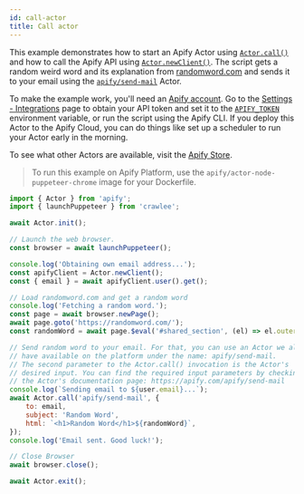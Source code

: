 ```yaml
---
id: call-actor
title: Call actor
---
```


This example demonstrates how to start an Apify Actor using
[`Actor.call()`](/reference/class/Actor#call) and how to call the Apify API using
[`Actor.newClient()`](/reference/class/Actor#newClient).
The script gets a random weird word and its explanation from [randomword.com](https://randomword.com/)
and sends it to your email using the [`apify/send-mail`](https://apify.com/apify/send-mail) Actor.

To make the example work, you'll need an [Apify account](https://console.apify.com/).
Go to the [Settings - Integrations](https://console.apify.com/account?tab=integrations) page to obtain your API token
and set it to the [`APIFY_TOKEN`](/docs/guides/environment-variables#APIFY_TOKEN) environment variable,
or run the script using the Apify CLI. If you deploy this Actor to the Apify Cloud, you can do things like set
up a scheduler to run your Actor early in the morning.

To see what other Actors are available, visit the [Apify Store](https://apify.com/store).

> To run this example on Apify Platform, use the `apify/actor-node-puppeteer-chrome` image for your Dockerfile.

```javascript
import { Actor } from 'apify';
import { launchPuppeteer } from 'crawlee';

await Actor.init();

// Launch the web browser.
const browser = await launchPuppeteer();

console.log('Obtaining own email address...');
const apifyClient = Actor.newClient();
const { email } = await apifyClient.user().get();

// Load randomword.com and get a random word
console.log('Fetching a random word.');
const page = await browser.newPage();
await page.goto('https://randomword.com/');
const randomWord = await page.$eval('#shared_section', (el) => el.outerHTML);

// Send random word to your email. For that, you can use an Actor we already
// have available on the platform under the name: apify/send-mail.
// The second parameter to the Actor.call() invocation is the Actor's
// desired input. You can find the required input parameters by checking
// the Actor's documentation page: https://apify.com/apify/send-mail
console.log(`Sending email to ${user.email}...`);
await Actor.call('apify/send-mail', {
    to: email,
    subject: 'Random Word',
    html: `<h1>Random Word</h1>${randomWord}`,
});
console.log('Email sent. Good luck!');

// Close Browser
await browser.close();

await Actor.exit();
```

